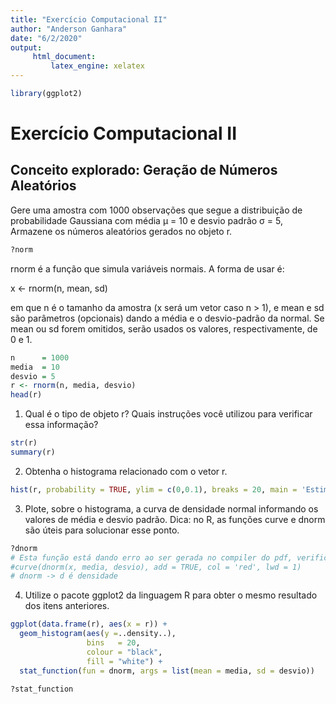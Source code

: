 ```yaml
---
title: "Exercício Computacional II"
author: "Anderson Ganhara"
date: "6/2/2020"
output:
     html_document:
         latex_engine: xelatex
---
```

```r
library(ggplot2)
```

# Exercício Computacional II

## Conceito explorado: Geração de Números Aleatórios

Gere uma amostra com 1000 observações que segue a distribuição de probabilidade Gaussiana com
média μ = 10 e desvio padrão σ = 5, Armazene os números aleatórios gerados no objeto r.
```r
?norm
```
rnorm é a função que simula variáveis normais. A forma de usar é:

x <- rnorm(n, mean, sd)

em que n é o tamanho da amostra (x será um vetor caso n > 1), e mean e sd são parâmetros (opcionais) dando a média e o desvio-padrão da normal. Se mean ou sd forem omitidos, serão usados os valores, respectivamente, de 0 e 1.


```r
n      = 1000
media  = 10
desvio = 5
r <- rnorm(n, media, desvio)
head(r)
```


1) Qual é o tipo de objeto r? Quais instruções você utilizou para verificar essa informação?
```r
str(r)
summary(r)
```


2) Obtenha o histograma relacionado com o vetor r.
```r
hist(r, probability = TRUE, ylim = c(0,0.1), breaks = 20, main = 'Estimação do Histograma')
```

3) Plote, sobre o histograma, a curva de densidade normal informando os valores de média e
desvio padrão. Dica: no R, as funções curve e dnorm são úteis para solucionar esse ponto.
```r
?dnorm
# Esta função está dando erro ao ser gerada no compiler do pdf, verificar.
#curve(dnorm(x, media, desvio), add = TRUE, col = 'red', lwd = 1)
# dnorm -> d é densidade
```

4) Utilize o pacote ggplot2 da linguagem R para obter o mesmo resultado dos itens anteriores.
```r
ggplot(data.frame(r), aes(x = r)) + 
  geom_histogram(aes(y =..density..),
                 bins   = 20, 
                 colour = "black", 
                 fill = "white") +
  stat_function(fun = dnorm, args = list(mean = media, sd = desvio))
```
```r
?stat_function
```

